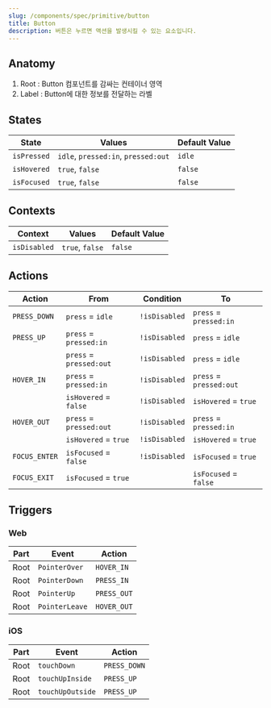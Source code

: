 ```yaml
---
slug: /components/spec/primitive/button
title: Button
description: 버튼은 누르면 액션을 발생시킬 수 있는 요소입니다.
---
```


## Anatomy

1. Root : Button 컴포넌트를 감싸는 컨테이너 영역
2. Label : Button에 대한 정보를 전달하는 라벨

## States

| State       | Values                              | Default Value |
| ----------- | ----------------------------------- | ------------- |
| `isPressed` | `idle`, `pressed:in`, `pressed:out` | `idle`        |
| `isHovered` | `true`, `false`                     | `false`       |
| `isFocused` | `true`, `false`                     | `false`       |

## Contexts

| Context      | Values          | Default Value |
| ------------ | --------------- | ------------- |
| `isDisabled` | `true`, `false` | `false`       |

## Actions

| Action        | From                    | Condition     | To                      |
| ------------- | ----------------------- | ------------- | ----------------------- |
| `PRESS_DOWN`  | `press` = `idle`        | `!isDisabled` | `press` = `pressed:in`  |
| `PRESS_UP`    | `press` = `pressed:in`  | `!isDisabled` | `press` = `idle`        |
|               | `press` = `pressed:out` | `!isDisabled` | `press` = `idle`        |
| `HOVER_IN`    | `press` = `pressed:in`  | `!isDisabled` | `press` = `pressed:out` |
|               | `isHovered` = `false`   | `!isDisabled` | `isHovered` = `true`    |
| `HOVER_OUT`   | `press` = `pressed:out` | `!isDisabled` | `press` = `pressed:in`  |
|               | `isHovered` = `true`    | `!isDisabled` | `isHovered` = `true`    |
| `FOCUS_ENTER` | `isFocused` = `false`   | `!isDisabled` | `isFocused` = `true`    |
| `FOCUS_EXIT`  | `isFocused` = `true`    |               | `isFocused` = `false`   |

## Triggers

### Web

| Part | Event          | Action      |
| ---- | -------------- | ----------- |
| Root | `PointerOver`  | `HOVER_IN`  |
| Root | `PointerDown`  | `PRESS_IN`  |
| Root | `PointerUp`    | `PRESS_OUT` |
| Root | `PointerLeave` | `HOVER_OUT` |

### iOS

| Part | Event            | Action       |
| ---- | ---------------- | ------------ |
| Root | `touchDown`      | `PRESS_DOWN` |
| Root | `touchUpInside`  | `PRESS_UP`   |
| Root | `touchUpOutside` | `PRESS_UP`   |
